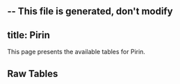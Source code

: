 -- This file is generated, don't modify
---
title: Pirin
---



This page presents the available tables for Pirin.


## Raw Tables
<Table data={json} tag="raw_table"/>
    


    